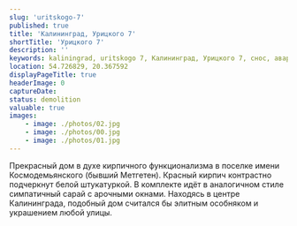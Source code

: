 ```yaml
---
slug: 'uritskogo-7'
published: true
title: 'Калининград, Урицкого 7'
shortTitle: 'Урицкого 7'
description: ''
keywords: kaliningrad, uritskogo 7, Калининград, Урицкого 7, снос, аварийный жилфонд
location: 54.726829, 20.367592
displayPageTitle: true
headerImage: 0
captureDate:
status: demolition
valuable: true
images:
    - image: ./photos/02.jpg
    - image: ./photos/00.jpg
    - image: ./photos/01.jpg
---
```



<Container>

<ImageGallery
    images={props.pageContext.frontmatter.images}
    marginTop="3rem"
    marginBottom="3rem"
/>

Прекрасный дом в духе кирпичного функционализма в поселке имени Космодемьянского (бывший Метгетен). Красный кирпич контрастно подчеркнут белой штукатуркой. В комплекте идёт в аналогичном стиле симпатичный сарай с арочными окнами.
Находясь в центре Калининграда, подобный дом считался бы элитным особняком и украшением любой улицы.

<Reasons resettlement />

</Container>

<Map location={props.pageContext.frontmatter.location} marginTop="3rem" />
